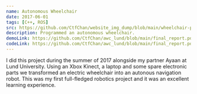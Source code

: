 ```yaml
---
name: Autonomous Wheelchair
date: 2017-06-01
tags: [C++, ROS]
src: https://github.com/CtfChan/website_img_dump/blob/main/wheelchair-project.jpg?raw=true
description: Programmed an autonomous wheelchair.
demoLink: https://github.com/CtfChan/awc_lund/blob/main/final_report.pdf
codeLink: https://github.com/CtfChan/awc_lund/blob/main/final_report.pdf
---
```


I did this project during the summer of 2017 alongside my partner Ayaan at Lund
University. Using an Xbox Kinect, a laptop and some spare electronic parts we transformed an
electric wheelchair into an autonous navigation robot. This was my first full-fledged robotics
project and it was an excellent learning experience.
